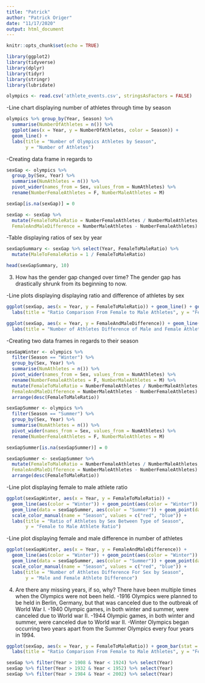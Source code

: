 ---
title: "Patrick"
author: "Patrick Origer"
date: "11/17/2020"
output: html_document
---

```{r setup, include=FALSE}
knitr::opts_chunk$set(echo = TRUE)
```

```{r}
library(ggplot2)
library(tidyverse)
library(dplyr)
library(tidyr)
library(stringr)
library(lubridate)
```

```{r}
olympics <- read.csv('athlete_events.csv', stringsAsFactors = FALSE)
```

-Line chart displaying number of athletes through time by season
```{r}
olympics %>% group_by(Year, Season) %>%
  summarise(NumberOfAthletes = n()) %>%
  ggplot(aes(x = Year, y = NumberOfAthletes, color = Season)) +
  geom_line() +
  labs(title = "Number of Olympics Athletes by Season",
       y = "Number of Athletes")
```

-Creating data frame in regards to
```{r}
sexGap <- olympics %>%
  group_by(Sex, Year) %>%
  summarise(NumAthletes = n()) %>%
  pivot_wider(names_from = Sex, values_from = NumAthletes) %>%
  rename(NumberFemaleAthletes = F, NumberMaleAthletes = M) 

sexGap[is.na(sexGap)] = 0

sexGap <- sexGap %>%
  mutate(FemaleToMaleRatio = NumberFemaleAthletes / NumberMaleAthletes, 
  FemaleAndMaleDifference = NumberMaleAthletes - NumberFemaleAthletes)
```

-Table displaying ratios of sex by year
```{r}
sexGapSummary <- sexGap %>% select(Year, FemaleToMaleRatio) %>%
  mutate(MaleToFemaleRatio = 1 / FemaleToMaleRatio)

head(sexGapSummary, 10)
```

3. How has the gender gap changed over time?
The gender gap has drastically shrunk from its beginning to now.

-Line plots displaying displaying ratio and difference of athletes by sex
```{r}
ggplot(sexGap, aes(x = Year, y = FemaleToMaleRatio)) + geom_line() + geom_point() +
  labs(title = "Ratio Comparison From Female to Male Athletes", y = "Female to Male Ratio")

ggplot(sexGap, aes(x = Year, y = FemaleAndMaleDifference)) + geom_line() + geom_point() +
  labs(title = "Number of Athletes Difference of Male and Female Athletes", y = "Sex Difference")
```

-Creating two data frames in regards to their season
```{r}
sexGapWinter <- olympics %>%
  filter(Season == "Winter") %>%
  group_by(Sex, Year) %>%
  summarise(NumAthletes = n()) %>%
  pivot_wider(names_from = Sex, values_from = NumAthletes) %>%
  rename(NumberFemaleAthletes = F, NumberMaleAthletes = M) %>%
  mutate(FemaleToMaleRatio = NumberFemaleAthletes / NumberMaleAthletes, 
  FemaleAndMaleDifference = NumberMaleAthletes - NumberFemaleAthletes) %>%
  arrange(desc(FemaleToMaleRatio))

sexGapSummer <- olympics %>%
  filter(Season == "Summer") %>%
  group_by(Sex, Year) %>%
  summarise(NumAthletes = n()) %>%
  pivot_wider(names_from = Sex, values_from = NumAthletes) %>%
  rename(NumberFemaleAthletes = F, NumberMaleAthletes = M) 

sexGapSummer[is.na(sexGapSummer)] = 0

sexGapSummer <- sexGapSummer %>%
  mutate(FemaleToMaleRatio = NumberFemaleAthletes / NumberMaleAthletes, 
  FemaleAndMaleDifference = NumberMaleAthletes - NumberFemaleAthletes) %>%
  arrange(desc(FemaleToMaleRatio))

```

-Line plot displaying female to male athlete ratio
```{r}
ggplot(sexGapWinter, aes(x = Year, y = FemaleToMaleRatio)) +
  geom_line(aes(color = "Winter")) + geom_point(aes(color = "Winter")) +
  geom_line(data = sexGapSummer, aes(color = "Summer")) + geom_point(data = sexGapSummer, aes(color = "Summer")) +
  scale_color_manual(name = "Season", values = c("red", "blue")) +
  labs(title = "Ratio of Athletes by Sex Between Type of Season",
       y = "Female to Male Athlete Ratio")
```

-Line plot displaying female and male difference in number of athletes
```{r}
ggplot(sexGapWinter, aes(x = Year, y = FemaleAndMaleDifference)) +
  geom_line(aes(color = "Winter")) + geom_point(aes(color = "Winter")) +
  geom_line(data = sexGapSummer, aes(color = "Summer")) + geom_point(data = sexGapSummer, aes(color = "Summer")) +
  scale_color_manual(name = "Season", values = c("red", "blue")) +
  labs(title = "Number of Athletes Difference For Sex by Season",
       y = "Male and Female Athlete Difference")
```

4. Are there any missing years, if so, why?
There have been multiple times when the Olympics were not been held.
  -1916 Olympics were planned to be held in Berlin, Germany, but that was canceled due to the outbreak of World War I.
  -1940 Olympic games, in both winter and summer, were canceled due to World war II.
  -1944 Olympic games, in both winter and summer, were canceled due to World war II.
  -Winter Olympics began occurring two years apart from the Summer Olympics every four years in 1994.
  
```{r}
ggplot(sexGap, aes(x = Year, y = FemaleToMaleRatio)) + geom_bar(stat = "identity") +
  labs(title = "Ratio Comparison From Female to Male Athletes", y = "Female to Male Athlete Ratio")

sexGap %>% filter(Year > 1908 & Year < 1924) %>% select(Year)
sexGap %>% filter(Year > 1932 & Year < 1952) %>% select(Year)
sexGap %>% filter(Year > 1984 & Year < 2002) %>% select(Year)
```










